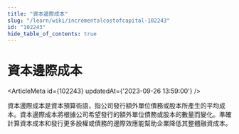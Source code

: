 ```yaml
---
title: "資本邊際成本"
slug: "/learn/wiki/incrementalcostofcapital-102243"
id: "102243"
hide_table_of_contents: true
---
```



# 資本邊際成本

<ArticleMeta id={102243} updatedAt={'2023-09-26 13:59:00'} />
<div className='border-solid border-b border-t-0 my-4 border-[var(--ifm-color-gray-300)]' />

資本邊際成本是資本預算術語，指公司發行額外單位債務或股本所產生的平均成本。資本邊際成本將根據公司希望發行的額外單位債務或股本的數量而變化。準確計算資本成本和發行更多股權或債務的邊際效應能幫助企業降低其整體融資成本。
